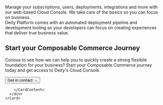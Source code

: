
<p className="desc pb20">
Manage your subscriptions, users, deployments, integrations and more with our web-based Cloud Console. We take care of the basics so you can focus on business.
<br>
Deity Platform comes with an automated deployment pipeline and development tooling so your developers can focus on creating experiences that deliver true business value.
</p>



<div className="mb100">
	<Card isPadding={false}>
	  <div className="flex">
	    <CardContent>
	      <h2>Start your Composable Commerce Journey</h2>
	      <div className="mb20">
	        <p>Curious to see how we can help you to quickly create a strong flexibile foundation for your business? Start your Composable Commerce journey today and get access to Deity's Cloud Console.</p>
	      </div> 	  
	      	<Button variant="contained" size="medium" href="https://deity.com/contact" target="_blank">
	          Get in contact →
	       	</Button>
	       	
	    </CardContent>
	  </div>
	</Card>
</div>
